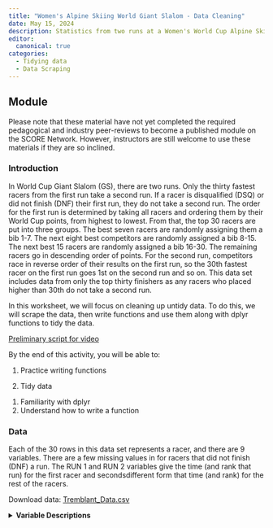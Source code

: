 ```yaml
---
title: "Women's Alpine Skiing World Giant Slalom - Data Cleaning"
date: May 15, 2024
description: Statistics from two runs at a Women's World Cup Alpine Skiing Giant Slalom Race at Mont-Tremblant
editor: 
  canonical: true
categories:
  - Tidying data
  - Data Scraping
---
```


## Module

Please note that these material have not yet completed the required pedagogical and industry peer-reviews to become a published module on the SCORE Network. However, instructors are still welcome to use these materials if they are so inclined.

### Introduction

In World Cup Giant Slalom (GS), there are two runs. Only the thirty fastest racers from the first run take a second run. If a racer is disqualified (DSQ) or did not finish (DNF) their first run, they do not take a second run. The order for the first run is determined by taking all racers and ordering them by their World Cup points, from highest to lowest. From that, the top 30 racers are put into three groups. The best seven racers are randomly assigning them a bib 1-7. The next eight best competitors are randomly assigned a bib 8-15. The next best 15 racers are randomly assigned a bib 16-30. The remaining racers go in descending order of points. For the second run, competitors race in reverse order of their results on the first run, so the 30th fastest racer on the first run goes 1st on the second run and so on. This data set includes data from only the top thirty finishers as any racers who placed higher than 30th do not take a second run.

In this worksheet, we will focus on cleaning up untidy data. To do this, we will scrape the data, then write functions and use them along with dplyr functions to tidy the data.

[Preliminary script for video](Tremblant_Cleaning_Module_Script.docx)

::: {.callout-note collapse="true" title="Learning Objectives" appearance="minimal"}
By the end of this activity, you will be able to:

1. Practice writing functions

2. Tidy data

:::

::: {.callout-note collapse="true" title="Methods" appearance="minimal"}
1. Familiarity with dplyr
2. Understand how to write a function
:::

### Data

Each of the 30 rows in this data set represents a racer, and there are 9 variables. There are a few missing values in  for racers that did not finish (DNF) a run. The RUN 1 and RUN 2 variables give the time (and rank that run) for the first racer and secondsdifferent form that time (and rank) for the rest of the racers. 

Download data: [Tremblant_Data.csv](Tremblant_Data.csv)

<details>

<summary><b>Variable Descriptions</b></summary>


| Variable   | Description                                  |
|------------|----------------------------------------------|
| RANK       | Final rank (missing if did not finish)       |
| N          | Order for second run                         |
| BIB        | Bib number (determines order on first run)   |
| NAME       | Name of the racer                            |
| NAT        | Country the racer represents                 |
| TOTAL      | Time for both runs (min:sec)                 |
| DIFF       | Time behind the leader  (seconds)            |
| RUN 1      | Time and rank for first run                  |
| RUN 2      | Time and rank for second run                 |

### Data Source

The data was scraped from the following link: [FIS World Cup Women's GS at Tremblant](https://live.fis-ski.com/lv-al5009.htm#/follow "FIS World Cup Women's GS at Tremblant")

### Materials

[Class Worksheet](Tremblant_Cleaning_Worksheet.docx) (Word)

[Class Worksheet Key](_Tremblant_Cleaning_Worksheet_Key.qmd) (Quarto file)

### Authors

Fill in later
